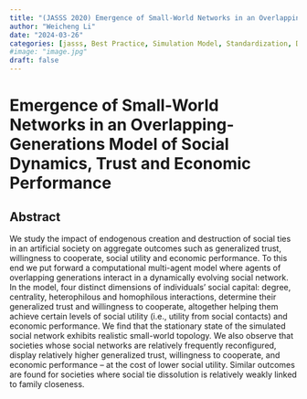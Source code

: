 ```yaml
---
title: "(JASSS 2020) Emergence of Small-World Networks in an Overlapping-Generations Model of Social Dynamics, Trust and Economic Performance"
author: "Weicheng Li"
date: "2024-03-26"
categories: [jasss, Best Practice, Simulation Model, Standardization, Documentation]
#image: "image.jpg"
draft: false
---
```


# Emergence of Small-World Networks in an Overlapping-Generations Model of Social Dynamics, Trust and Economic Performance

## Abstract

We study the impact of endogenous creation and destruction of social ties in an artificial society on aggregate outcomes such as generalized trust, willingness to cooperate, social utility and economic performance. To this end we put forward a computational multi-agent model where agents of overlapping generations interact in a dynamically evolving social network. In the model, four distinct dimensions of individuals’ social capital: degree, centrality, heterophilous and homophilous interactions, determine their generalized trust and willingness to cooperate, altogether helping them achieve certain levels of social utility (i.e., utility from social contacts) and economic performance. We find that the stationary state of the simulated social network exhibits realistic small-world topology. We also observe that societies whose social networks are relatively frequently reconfigured, display relatively higher generalized trust, willingness to cooperate, and economic performance – at the cost of lower social utility. Similar outcomes are found for societies where social tie dissolution is relatively weakly linked to family closeness.